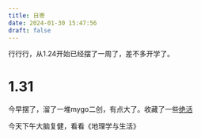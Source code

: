 ---
title: 日寄
date: 2024-01-30 15:47:56
draft: false
---

行行行，从1.24开始已经摆了一周了，差不多开学了。

# 1.31

今早摆了，溜了一堆mygo二创，有点大了。收藏了一些[绝活](https://space.bilibili.com/418309536/favlist?fid=2902073436)

今天下午大脑复健，看看《地理学与生活》

